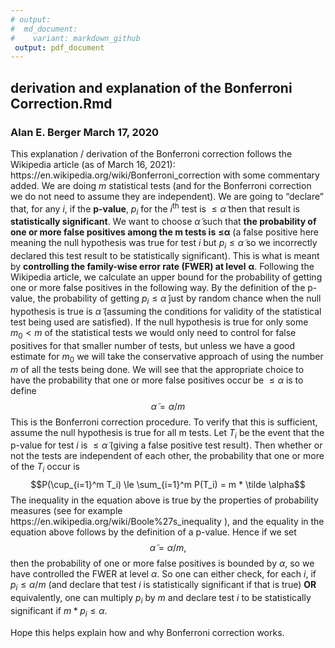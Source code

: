 ```yaml
---
# output:
#  md_document:
#    variant: markdown_github
 output: pdf_document
---
```


## derivation and explanation of the Bonferroni Correction.Rmd

### Alan E. Berger  March 17, 2020


This explanation / derivation of the Bonferroni correction follows the Wikipedia article (as of March 16, 2021): https://en.wikipedia.org/wiki/Bonferroni_correction with some commentary added.
We are doing $m$ statistical tests (and for the Bonferroni correction we do not need to assume they are independent). We are going to "declare" that, for any $i$, if the **p-value**, $p_i$ for the $i^\text{th}$ test is $\le \tilde \alpha$ then that result is **statistically significant**. We want to choose $\tilde \alpha$ such that **the probability of one or more false positives among the m tests is** $\boldsymbol{ \le} \boldsymbol{ \alpha}$ (a false positive here meaning the null hypothesis was true for test $i$ but $p_i \le \tilde \alpha$ so we incorrectly declared this test result to be statistically significant). This is what is meant by **controlling the family-wise error rate (FWER) at level** $\boldsymbol{\alpha}$.
Following the Wikipedia article, we calculate an upper bound for the probability of getting one or more false positives in the following way. By the definition of the p-value, the probability of getting $p_i \le \tilde \alpha$ just by random chance when the null hypothesis is true is $\tilde \alpha$ (assuming the conditions for validity of the statistical test being used are satisfied).
If the null hypothesis is true for only some $m_0 < m$ of the statistical tests we would only need to control for false positives for that smaller number of tests, but unless we have a good estimate for $m_0$ we will take the conservative approach of using the number $m$ of all the tests being done. We will see that the appropriate choice to have the probability that one or more false positives occur be $\le \alpha$ is to define
$$\tilde \alpha = \alpha / m$$   This is the Bonferroni correction procedure.
To verify that this is sufficient, assume the null hypothesis is true for all m tests. Let $T_i$ be the event that the p-value for test $i$ is $\le \tilde \alpha$ (giving a false positive test result). Then whether or not the tests are independent of each other, the probability that one or more of the $T_i$ occur is
$$P(\cup_{i=1}^m T_i) \le \sum_{i=1}^m P(T_i) = m * \tilde \alpha$$
The inequality in the equation above is true by the properties of probability measures (see for example https://en.wikipedia.org/wiki/Boole%27s_inequality ), and the equality in the equation above follows by the definition of a p-value.
Hence if we set 
$$\tilde \alpha = \alpha / m,$$ 
then the probability of one or more false positives is bounded by $\alpha$, so we have controlled the FWER at level $\alpha$.
So one can either check, for each $i$, if $p_i \le \alpha / m$ (and declare that test $i$ is statistically significant if that is true) **OR** equivalently, one can multiply $p_i$ by $m$ and declare test $i$ to be statistically significant if $m * p_i \le \alpha$.

Hope this helps explain how and why Bonferroni correction works.
